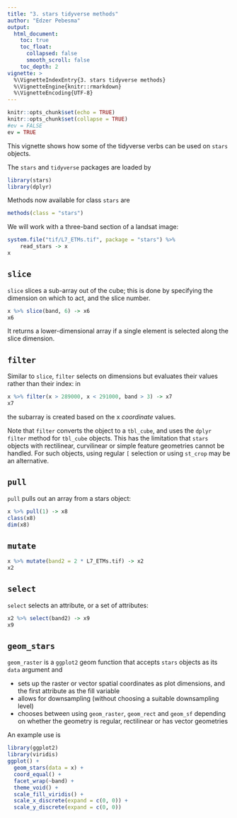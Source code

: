 ```yaml
---
title: "3. stars tidyverse methods"
author: "Edzer Pebesma"
output:
  html_document:
    toc: true
    toc_float:
      collapsed: false
      smooth_scroll: false
    toc_depth: 2
vignette: >
  %\VignetteIndexEntry{3. stars tidyverse methods}
  %\VignetteEngine{knitr::rmarkdown}
  %\VignetteEncoding{UTF-8}
---
```


```r
knitr::opts_chunk$set(echo = TRUE)
knitr::opts_chunk$set(collapse = TRUE)
#ev = FALSE
ev = TRUE
```

This vignette shows how some of the tidyverse verbs can be used on
`stars` objects.

The `stars` and `tidyverse` packages are loaded by
```r
library(stars)
library(dplyr)
```
Methods now available for class `stars` are
``` r
methods(class = "stars")
```

We will work with a three-band section of a landsat image:
```r
system.file("tif/L7_ETMs.tif", package = "stars") %>%
	read_stars -> x
x
```

## `slice`
`slice` slices a sub-array out of the cube; this is done by specifying
the dimension on which to act, and the slice number. 
```r
x %>% slice(band, 6) -> x6
x6
```
It returns a lower-dimensional array if a single element is selected
along the slice dimension.

## `filter`
Similar to `slice`, `filter` selects on dimensions but evaluates their values
rather than their index: in
```r
x %>% filter(x > 289000, x < 291000, band > 3) -> x7
x7
```
the subarray is created based on the x _coordinate_ values.

Note that `filter` converts the object to a `tbl_cube`, and uses
the `dplyr` `filter` method for `tbl_cube` objects. This has the
limitation that `stars` objects with rectilinear, curvilinear or
simple feature geometries cannot be handled. For such objects, using
regular `[` selection or using `st_crop` may be an alternative.

## `pull`

`pull` pulls out an array from a stars object:
```r
x %>% pull(1) -> x8
class(x8)
dim(x8)
```

## `mutate`
```r
x %>% mutate(band2 = 2 * L7_ETMs.tif) -> x2 
x2
```

## `select`

`select` selects an attribute, or a set of attributes:
```r
x2 %>% select(band2) -> x9
x9
```

## `geom_stars`

`geom_raster` is a `ggplot2` geom function that accepts `stars`
objects as its `data` argument and

* sets up the raster or vector spatial coordinates as plot dimensions, and
the first attribute as the fill variable
* allows for downsampling (without choosing a suitable downsampling level)
* chooses between using `geom_raster`, `geom_rect` and `geom_sf` depending on
whether the geometry is regular, rectilinear or has vector geometries

An example use is
```r
library(ggplot2)
library(viridis)
ggplot() + 
  geom_stars(data = x) +
  coord_equal() +
  facet_wrap(~band) +
  theme_void() +
  scale_fill_viridis() +
  scale_x_discrete(expand = c(0, 0)) +
  scale_y_discrete(expand = c(0, 0))
```
